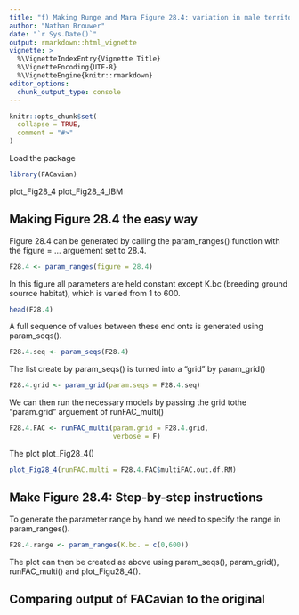 ```yaml
---
title: "f) Making Runge and Mara Figure 28.4: variation in male territoriality"
author: "Nathan Brouwer"
date: "`r Sys.Date()`"
output: rmarkdown::html_vignette
vignette: >
  %\VignetteIndexEntry{Vignette Title}
  %\VignetteEncoding{UTF-8}
  %\VignetteEngine{knitr::rmarkdown}
editor_options: 
  chunk_output_type: console
---
```


```r
knitr::opts_chunk$set(
  collapse = TRUE,
  comment = "#>"
)
```



Load the package
```r
library(FACavian)
```





plot_Fig28_4
plot_Fig28_4_IBM


## Making Figure 28.4 the easy way

Figure 28.4 can be generated by calling the param_ranges() function with the figure = ... arguement set to 28.4.

```r
F28.4 <- param_ranges(figure = 28.4)
```

In this figure all parameters are held constant except K.bc (breeding ground sourrce habitat), which is varied from 1 to 600.
```r
head(F28.4)
```

A full sequence of values between these end onts is generated using param_seqs().

```r
F28.4.seq <- param_seqs(F28.4)
```

The list create by param_seqs() is turned into a "grid" by param_grid()

```r
F28.4.grid <- param_grid(param.seqs = F28.4.seq)
```

We can then run the necessary models by passing the grid tothe "param.grid" arguement of runFAC_multi()
```r
F28.4.FAC <- runFAC_multi(param.grid = F28.4.grid,
                          verbose = F)
```

The plot plot_Fig28_4() 
```r
plot_Fig28_4(runFAC.multi = F28.4.FAC$multiFAC.out.df.RM)
```


## Make Figure 28.4: Step-by-step instructions

To generate the parameter range by hand we need to specify the range in param_ranges().
```r
F28.4.range <- param_ranges(K.bc. = c(0,600))
```

The plot can then be created as above using param_seqs(), param_grid(), runFAC_multi() and plot_Figu28_4().




## Comparing output of FACavian to the original 
